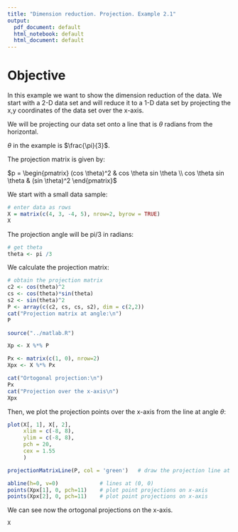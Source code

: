 ```yaml
---
title: "Dimension reduction. Projection. Example 2.1"
output:
  pdf_document: default
  html_notebook: default
  html_document: default
---
```


# Objective
In this example we want to show the dimension reduction of the data. We start with a 2-D data set and will reduce it to a 1-D data set by projecting the x,y coordinates of the data set over the x-axis.


We will be projecting our data set onto a line that is $\theta$ radians from the horizontal.

$\theta$ in the example is $\frac{\pi}{3}$.

The projection matrix is given by:

$p = \begin{pmatrix}
(cos \theta)^2 & cos \theta sin \theta \\ 
 cos \theta sin \theta & (sin \theta)^2
 \end{pmatrix}$
 

We start with a small data sample: 
```r
# enter data as rows
X = matrix(c(4, 3, -4, 5), nrow=2, byrow = TRUE)
X
```
The projection angle will be pi/3 in radians:
```r
# get theta
theta <- pi /3
```


We calculate the projection matrix:
```r
# obtain the projection matrix
c2 <- cos(theta)^2
cs <- cos(theta)*sin(theta)
s2 <- sin(theta)^2
P <- array(c(c2, cs, cs, s2), dim = c(2,2))
cat("Projection matrix at angle:\n")
P
```


```r
source("../matlab.R")

Xp <- X %*% P

Px <- matrix(c(1, 0), nrow=2)
Xpx <- X %*% Px

cat("Ortogonal projection:\n")
Px
cat("Projection over the x-axis\n")
Xpx
```




Then, we plot the projection points over the x-axis from the line at angle $\theta$:

```r

plot(X[, 1], X[, 2], 
     xlim = c(-8, 8),
     ylim = c(-8, 8),
     pch = 20,
     cex = 1.55
     )

projectionMatrixLine(P, col = 'green')   # draw the projection line at angle

abline(h=0, v=0)             # lines at (0, 0)
points(Xpx[1], 0, pch=11)    # plot point projections on x-axis
points(Xpx[2], 0, pch=11)    # plot point projections on x-axis
```

We can see now the ortogonal projections on the x-axis.

```r
X
```

